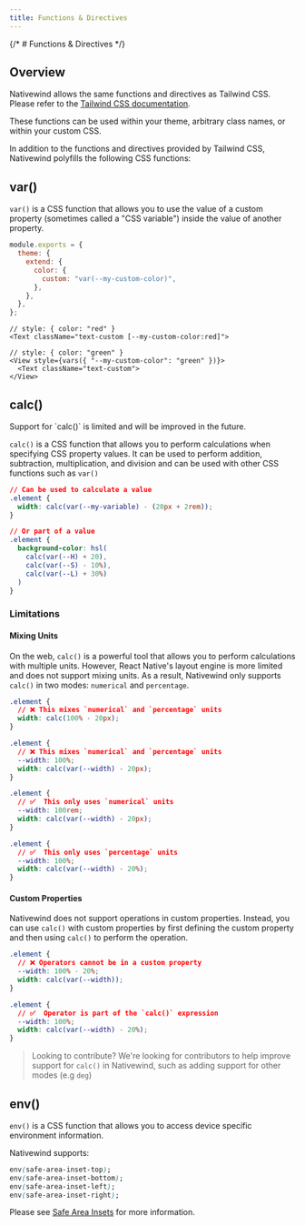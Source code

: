 ```yaml
---
title: Functions & Directives
---
```


{/* # Functions & Directives */}

## Overview

Nativewind allows the same functions and directives as Tailwind CSS. Please refer to the [Tailwind CSS documentation](https://tailwindcss.com/docs/functions-and-directives).

These functions can be used within your theme, arbitrary class names, or within your custom CSS.

In addition to the functions and directives provided by Tailwind CSS, Nativewind polyfills the following CSS functions:

## var()

`var()` is a CSS function that allows you to use the value of a custom property (sometimes called a "CSS variable") inside the value of another property.

```js title="tailwind.config.js"
module.exports = {
  theme: {
    extend: {
      color: {
        custom: "var(--my-custom-color)",
      },
    },
  },
};
```

```tsx
// style: { color: "red" }
<Text className="text-custom [--my-custom-color:red]">

// style: { color: "green" }
<View style={vars({ "--my-custom-color": "green" })}>
  <Text className="text-custom">
</View>
```

## calc()

<Callout type="warn" title="CAUTION">
Support for `calc()` is limited and will be improved in the future.
</Callout>

`calc()` is a CSS function that allows you to perform calculations when specifying CSS property values. It can be used to perform addition, subtraction, multiplication, and division and can be used with other CSS functions such as `var()`

```css
// Can be used to calculate a value
.element {
  width: calc(var(--my-variable) - (20px + 2rem));
}

// Or part of a value
.element {
  background-color: hsl(
    calc(var(--H) + 20),
    calc(var(--S) - 10%),
    calc(var(--L) + 30%)
  )
}
```

### Limitations

#### Mixing Units

On the web, `calc()` is a powerful tool that allows you to perform calculations with multiple units. However, React Native's layout engine is more limited and does not support mixing units. As a result, Nativewind only supports `calc()` in two modes: `numerical` and `percentage`.

```css
.element {
  // ❌ This mixes `numerical` and `percentage` units
  width: calc(100% - 20px);
}

.element {
  // ❌ This mixes `numerical` and `percentage` units
  --width: 100%;
  width: calc(var(--width) - 20px);
}

.element {
  // ✅  This only uses `numerical` units
  --width: 100rem;
  width: calc(var(--width) - 20px);
}

.element {
  // ✅  This only uses `percentage` units
  --width: 100%;
  width: calc(var(--width) - 20%);
}
```

#### Custom Properties

Nativewind does not support operations in custom properties. Instead, you can use `calc()` with custom properties by first defining the custom property and then using `calc()` to perform the operation.

```css
.element {
  // ❌ Operators cannot be in a custom property
  --width: 100% - 20%;
  width: calc(var(--width));
}

.element {
  // ✅  Operator is part of the `calc()` expression
  --width: 100%;
  width: calc(var(--width) - 20%);
}
```

> Looking to contribute? We're looking for contributors to help improve support for `calc()` in Nativewind, such as adding support for other modes (e.g `deg`)

## env()

`env()` is a CSS function that allows you to access device specific environment information.

Nativewind supports:

```css
env(safe-area-inset-top);
env(safe-area-inset-bottom);
env(safe-area-inset-left);
env(safe-area-inset-right);
```

Please see [Safe Area Insets](../tailwind//new-concepts/safe-area-insets.mdx) for more information.